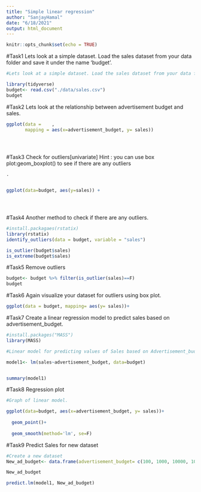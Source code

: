 ---
title: "Simple linear regression"
author: "SanjayHamal"
date: "6/18/2021"
output: html_document
---

```{r setup, include=FALSE}
knitr::opts_chunk$set(echo = TRUE)
```


#Task1
Lets look at a simple dataset. Load the sales dataset from your data folder and save it under the name 'budget'.
```{r}
#Lets look at a simple dataset. Load the sales dataset from your data folder and save it under the name 'budget'.

library(tidyverse)
budget<- read.csv("./data/sales.csv")
budget

```


#Task2
Lets look at the relationship between advertisement budget and sales.

```{r}

ggplot(data =    ,
       mapping = aes(x=advertisement_budget, y= sales))  
  




```

#Task3
Check for outliers[univariate]
Hint : you can use box plot:geom_boxplot() to see if there are any outliers

```{r}
.


ggplot(data=budget, aes(y=sales)) + 





```

#Task4
Another method to check if there are any outliers.
```{r}


#install.packagaes(rstatix)
library(rstatix)
identify_outliers(data = budget, variable = "sales")

is_outlier(budget$sales)
is_extreme(budget$sales)
```


#Task5
Remove outliers

```{r}

budget<- budget %>% filter(is_outlier(sales)==F)
budget
```

#Task6
Again visualize your dataset for outliers using box plot.
```{r}

ggplot(data = budget, mapping= aes(y= sales))+ 

```

#Task7
Create a linear regression model to predict sales based on advertisement_budget.

```{r}

#install.packages("MASS")
library(MASS)

#Linear model for predicting values of Sales based on Advertisement_budget.

model1<- lm(sales~advertisement_budget, data=budget)


summary(model1)

```
#Task8
Regression plot

```{r}
#Graph of linear model.

ggplot(data=budget, aes(x=advertisement_budget, y= sales))+
  
  geom_point()+
  
  geom_smooth(method='lm', se=F)
```

#Task9
Predict Sales for new dataset

```{r}

#Create a new dataset
New_ad_budget<- data.frame(advertisement_budget= c(100, 1000, 10000, 100000))

New_ad_budget

predict.lm(model1, New_ad_budget)
```




